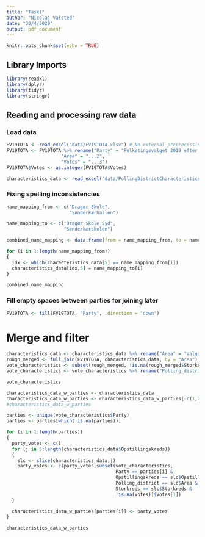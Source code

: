 ```yaml
---
title: "Task1"
author: "Nicolaj Valsted"
date: "30/4/2020"
output: pdf_document
---
```


```r
knitr::opts_chunk$set(echo = TRUE)
```

## Library Imports

```r
library(readxl)
library(dplyr)
library(tidyr)
library(stringr)
```

## Reading and processing raw data

### Load data

```r
FV19TOTA <- read_excel("data/FV19TOTA.xlsx") # No external preprocessing has been done to the imported data
FV19TOTA <- FV19TOTA %>% rename("Party" = "Folketingsvalget 2019 efter valgresultat, område og tid",
                    "Area" = "...2",
                    "Votes" = "...3")
FV19TOTA$Votes <- as.integer(FV19TOTA$Votes)

characteristics_data <- read_excel("data/PollingDistrictCharacteristics.xlsx",skip=4)
```

### Fixing spelling inconsistencies

```r
name_mapping_from <- c("Dragør Skole",
                       "Sønderkærhallen")

name_mapping_to <- c("Dragør Skole Syd",
                     "Sønderkærskolen")

combined_name_mapping <- data.frame(from = name_mapping_from, to = name_mapping_to)

for (i in 1:length(name_mapping_from))
{
  idx <- which(characteristics_data[5] == name_mapping_from[i])
  characteristics_data[idx,5] = name_mapping_to[i]
}

combined_name_mapping
```


### Fill empty spaces between parties for joining later

```r
FV19TOTA <- fill(FV19TOTA, "Party", .direction = "down")
```

# Merge and filter

```r
characteristics_data <- characteristics_data %>% rename("Area" = "Valgdistrikt - navn")
rough_merged <- full_join(FV19TOTA, characteristics_data, by = "Area")
vote_characteristics <- subset(rough_merged, !is.na(rough_merged$Storkreds))
vote_characteristics <- vote_characteristics %>% rename("Polling_district" = "Area")
```

```r
vote_characteristics
```

```r
characteristics_data_w_parties <- characteristics_data
characteristics_data_w_parties <- characteristics_data_w_parties[-c(1,2,3,4),]
#characteristics_data_w_parties

parties <- unique(vote_characteristics$Party)
parties <- parties[which(!is.na(parties))]

for (i in 1:length(parties))
{
  party_votes <- c()
  for (j in 5:length(characteristics_data$Opstillingskreds))
  {
    slc <- slice(characteristics_data,j)
    party_votes <- c(party_votes,subset(vote_characteristics,
                                        Party == parties[i] &
                                        Opstillingskreds == slc$Opstillingskreds &
                                        Polling_district == slc$Area &
                                        Storkreds == slc$Storkreds &
                                        !is.na(Votes))$Votes[1])
  }
  
  characteristics_data_w_parties[parties[i]] <- party_votes
}

characteristics_data_w_parties
```

